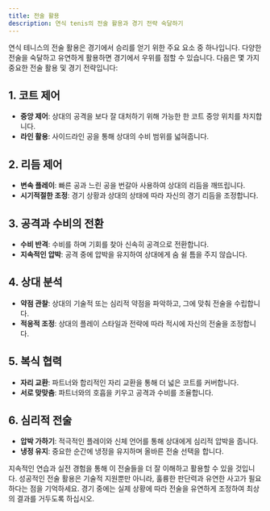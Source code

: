 ```yaml
---
title: 전술 활용
description: 연식 tenis의 전술 활용과 경기 전략 숙달하기
---
```


연식 테니스의 전술 활용은 경기에서 승리를 얻기 위한 주요 요소 중 하나입니다. 다양한 전술을 숙달하고 유연하게 활용하면 경기에서 우위를 점할 수 있습니다. 다음은 몇 가지 중요한 전술 활용 및 경기 전략입니다:

## 1. 코트 제어

- **중앙 제어**: 상대의 공격을 보다 잘 대처하기 위해 가능한 한 코트 중앙 위치를 차지합니다.
- **라인 활용**: 사이드라인 공을 통해 상대의 수비 범위를 넓혀줍니다.

## 2. 리듬 제어

- **변속 플레이**: 빠른 공과 느린 공을 번갈아 사용하여 상대의 리듬을 깨뜨립니다.
- **시기적절한 조정**: 경기 상황과 상대의 상태에 따라 자신의 경기 리듬을 조정합니다.

## 3. 공격과 수비의 전환

- **수비 반격**: 수비를 하며 기회를 찾아 신속히 공격으로 전환합니다.
- **지속적인 압박**: 공격 중에 압박을 유지하여 상대에게 숨 쉴 틈을 주지 않습니다.

## 4. 상대 분석

- **약점 관찰**: 상대의 기술적 또는 심리적 약점을 파악하고, 그에 맞춰 전술을 수립합니다.
- **적응적 조정**: 상대의 플레이 스타일과 전략에 따라 적시에 자신의 전술을 조정합니다.

## 5. 복식 협력

- **자리 교환**: 파트너와 합리적인 자리 교환을 통해 더 넓은 코트를 커버합니다.
- **서로 맞맞춤**: 파트너와의 호흡을 키우고 공격과 수비를 조율합니다.

## 6. 심리적 전술

- **압박 가하기**: 적극적인 플레이와 신체 언어를 통해 상대에게 심리적 압박을 줍니다.
- **냉정 유지**: 중요한 순간에 냉정을 유지하며 올바른 전술 선택을 합니다.

지속적인 연습과 실전 경험을 통해 이 전술들을 더 잘 이해하고 활용할 수 있을 것입니다. 성공적인 전술 활용은 기술적 지원뿐만 아니라, 훌륭한 판단력과 유연한 사고가 필요하다는 점을 기억하세요. 경기 중에는 실제 상황에 따라 전술을 유연하게 조정하여 최상의 결과를 거두도록 하십시오.